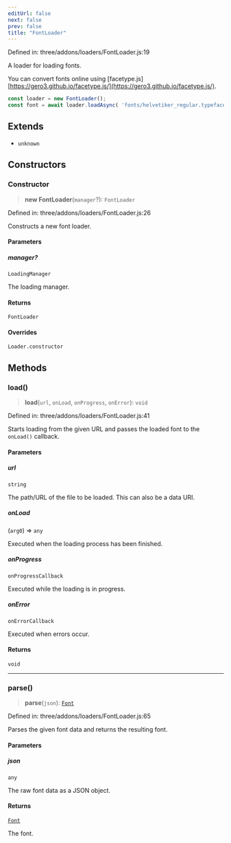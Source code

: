 ```yaml
---
editUrl: false
next: false
prev: false
title: "FontLoader"
---
```


Defined in: three/addons/loaders/FontLoader.js:19

A loader for loading fonts.

You can convert fonts online using [facetype.js][https://gero3.github.io/facetype.js/](https://gero3.github.io/facetype.js/).

```js
const loader = new FontLoader();
const font = await loader.loadAsync( 'fonts/helvetiker_regular.typeface.json' );
```

## Extends

- `unknown`

## Constructors

### Constructor

> **new FontLoader**(`manager`?): `FontLoader`

Defined in: three/addons/loaders/FontLoader.js:26

Constructs a new font loader.

#### Parameters

##### manager?

`LoadingManager`

The loading manager.

#### Returns

`FontLoader`

#### Overrides

`Loader.constructor`

## Methods

### load()

> **load**(`url`, `onLoad`, `onProgress`, `onError`): `void`

Defined in: three/addons/loaders/FontLoader.js:41

Starts loading from the given URL and passes the loaded font
to the `onLoad()` callback.

#### Parameters

##### url

`string`

The path/URL of the file to be loaded. This can also be a data URI.

##### onLoad

(`arg0`) => `any`

Executed when the loading process has been finished.

##### onProgress

`onProgressCallback`

Executed while the loading is in progress.

##### onError

`onErrorCallback`

Executed when errors occur.

#### Returns

`void`

***

### parse()

> **parse**(`json`): [`Font`](Font.html)

Defined in: three/addons/loaders/FontLoader.js:65

Parses the given font data and returns the resulting font.

#### Parameters

##### json

`any`

The raw font data as a JSON object.

#### Returns

[`Font`](Font.html)

The font.
